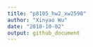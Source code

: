 ```yaml
---
title: "p8105_hw2_xw2598"
author: "Xinyao Wu"
date: "2018-10-02"
output: github_document
---
```


```r

```


